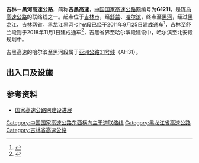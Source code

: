 {{中国高速公路信息框
| 编号 = G1211
| 名称 = 吉林－黑河高速公路
| 自定头部 = 
| 地圖 = 
| 路線簡稱 = 吉黑
| 最近通車日期 = 
| 规划总里程 = 
| 起點 = [[吉林省|吉林省]][[吉林市|吉林市]][[龙潭区|龙潭区]]{{中国国道名|302}}交口
| 終點 = [[黑龙江省|黑龙江省]][[黑河市|黑河市]][[爱辉区|爱辉区]]{{中国国道名|202}}大乌斯力村口附近
| 出口處數 = 
| 服务区数 = 
}}

'''吉林－黑河高速公路'''，简称'''吉黑高速'''，[[中国国家高速公路网|中国国家高速公路网]]编号为'''G1211'''，是[[珲乌高速公路|珲乌高速公路]]的联络线之一。起点位于[[吉林市|吉林市]]，经[[舒兰|舒兰]]、[[哈尔滨|哈尔滨]]，终点至[[黑河市|黑河]]，经过[[黑龙江|黑龙江]]、[[吉林省|吉林]]两省。黑龙江黑河-北安段已经于2011年9月25日建成通车<ref>{{cite news|author1=邢爽|title=吉黑高速黑河至北安 加黑公路黑河至星火九连段通车|url=http://news.hexun.com/2011-09-26/133726093.html|accessdate=2017-10-08|agency=东北网|date=2011-09-26|archive-date=2019-05-15|archive-url=https://web.archive.org/web/20190515111028/http://news.hexun.com/2011-09-26/133726093.html|dead-url=no}}</ref>，吉林至舒兰段则于2018年11月1日建成通车<ref>{{cite news|title=11月1号 吉黑高速将正式通车！舒兰至吉林仅需40分钟！|url=https://www.sohu.com/a/270533317_100213658|accessdate=2019-04-04|agency=搜狐|date=2018-10-22|archive-date=2019-05-17|archive-url=https://web.archive.org/web/20190517004132/http://www.sohu.com/a/270533317_100213658|dead-url=no}}</ref>，吉黑省界至哈尔滨段建设中，哈尔滨至北安段规划中。

吉黑高速的哈尔滨至黑河段属于[[亚洲公路31号线|亚洲公路31号线]]（AH31）。

== 出入口及设施 ==
{{Start expwy exit box|place=1}}
{{Expwy exit group|吉黑高速公路（吉林市段）|place=1}}
{{Expwy exit item|place=[[吉林省|吉林省]]<br />[[吉林市|吉林市]]|place rows=13|type=M|index=|dist start=|name=荒山|road connection=龙山路<br />东部快速路（规划）|state=|comment=}}
{{Expwy exit item|type=T|index=|dist start=|name=吉林北|road connection=|state=|comment=}}
{{Expwy exit item|type=H|index=|dist start=|name=吉林北互通|road connection={{China Expwy Name|G1201|||Jilin}}|state=|comment=}}
{{Expwy exit item|type=E|index=|dist start=|name=金珠|road connection=金珠大路|state=|comment=}}
{{Expwy exit item|type=S|index=|dist start=|name=吉林北服务区|road connection=|state=|comment=}}
{{Expwy exit item|type=E|index=|dist start=|name=大口钦|road connection={{中国省道名|205|P=吉林}}|state=|comment=}}
{{Expwy exit item|type=P|index=|dist start=|name=吉舒停车区|road connection=|state=|comment=}}
{{Expwy exit item|type=E|index=|dist start=|name=吉舒|road connection={{中国省道名|205|P=吉林}}|state=|comment=}}
{{Expwy exit item|type=E|index=|dist start=|name=舒兰|road connection=滨河大街|state=|comment=}}
{{Expwy exit item|type=S|index=|dist start=|name=舒兰服务区|road connection=|state=|comment=}}
{{Expwy exit item|type=E|index=|dist start=|name=水曲柳|road connection={{中国省道名|205|P=吉林}}|state=|comment=}}
{{Expwy exit item|type=P|index=|dist start=|name=水曲柳停车区|road connection=|state=|comment=}}
{{Expwy exit item|type=E|index=|dist start=|name=平安|road connection=平安镇010乡道|state=|comment=}}
{{Expwy exit item|place=吉黑省界|place rows=1|type=BT|index=|dist start=|name=新发|road connection=|state=|comment=新发收费站暂时因系终点收费站而不撤废}}
{{Expwy exit group|吉黑省界至哈尔滨段建设中，以下设施为暂定名称|place=1}}
{{Expwy exit item|place=吉黑省界|place rows=1|type=M|index=|dist start=|name=荒岗|road connection={{中国省道名|205|P=吉林}}|state=|comment=}}
{{Expwy exit item|place=[[黑龙江省|黑龙江省]]<br />[[哈尔滨市|哈尔滨市]]|place rows=8|type=|index=|dist start=|name=山河|road connection=|state=U|comment=}}
{{Expwy exit item|type=E|index=|dist start=|name=杜家|road connection=|state=U|comment=}}
{{Expwy exit item|type=E|index=|dist start=|name=五常|road connection={{中国省道名|203|P=黑龙江}}|state=U|comment=}}
{{Expwy exit item|type=H|index=|dist start=|name=五常互通|road connection={{China Expwy Name|G1015}}|state=U|comment=}}
{{Expwy exit item|type=E|index=|dist start=|name=九三|road connection=|state=U|comment=}}
{{Expwy exit item|type=E|index=|dist start=|name=牛家|road connection={{中国国道名|202}}|state=U|comment=}}
{{Expwy exit item|type=E|index=|dist start=|name=平房|road connection={{中国国道名|202}}|state=U|comment=}}
{{Expwy exit item|type=H|index=|dist start=|name=泰能互通|road connection={{China Expwy Name|G1001}}|state=U|comment=}}
{{Expwy exit group|吉黑高速公路（与{{China Expwy Name|G1001}}共线）|place=1}}
{{Expwy exit item|place=哈尔滨市|place rows=10|type=S|index=|dist start=|name=泰能服务区|road connection=|state=C|comment=}}
{{Expwy exit item|type=H|index=|dist start=|name=绥满高速互通（东南）|road connection={{China Expwy Name|G10}}|state=C|comment=}}
{{Expwy exit item|type=E|index=|dist start=|name=成高子|road connection=公滨路|state=C|comment=}}
{{Expwy exit item|type=E|index=|dist start=|name=长江路|road connection=长江路|state=C|comment=}}
{{Expwy exit item|type=EH|index=|dist start=|name=哈同高速互通<br />哈尔滨东|road connection={{China Expwy Name|G1011}}<br />先锋路|state=C|comment=}}
{{Expwy exit item|type=S|index=|dist start=|name=天恒山服务区|road connection=|state=C|comment=}}
{{Expwy exit item|type=E|index=|dist start=|name=五星|road connection={{中国县道名|032}}|state=C|comment=}}
{{Expwy exit item|type=E|index=|dist start=|name=哈肇|road connection={{中国国道名|222}}|state=C|comment=}}
{{Expwy exit item|type=S|index=|dist start=|name=松北服务区|road connection=|state=C|comment=}}
{{Expwy exit item|type=H|index=|dist start=|name=鹤哈高速互通|road connection={{China Expwy Name|G1001}}|state=C|comment=}}
{{Expwy exit group|吉黑高速公路（与{{China Expwy Name|G1111}}共线）|place=1}}
{{Expwy exit item|place=哈尔滨市|place rows=3|type=E|index=|dist start=|name=赵家|road connection={{中国国道名|202}}|state=C|comment=}}
{{Expwy exit item|type=E|index=|dist start=|name=呼兰|road connection={{中国国道名|222}}|state=C|comment=}}
{{Expwy exit item|type=H|index=|dist start=|name=长岭互通|road connection={{China Expwy Name|G1111}}|state=U|comment=}}
{{Expwy exit group|吉黑高速公路（呼兰至北安段，规划）|place=1}}
{{Expwy exit item|place=[[绥化市|绥化市]]|place rows=7|type=E|index=|dist start=|name=榆林镇|road connection=|state=U|comment=}}
{{Expwy exit item|type=E|index=|dist start=|name=兰西|road connection=|state=U|comment=}}
{{Expwy exit item|type=E|index=|dist start=|name=芦河|road connection=|state=U|comment=}}
{{Expwy exit item|type=H|index=|dist start=|name=青冈互通|road connection={{China Expwy Name|S18|P=Heilongjiang}}（在建）|state=U|comment=}}
{{Expwy exit item|type=E|index=|dist start=|name=青冈东|road connection=|state=U|comment=}}
{{Expwy exit item|type=E|index=|dist start=|name=永丰镇|road connection=|state=U|comment=}}
{{Expwy exit item|type=E|index=|dist start=|name=明水|road connection=|state=U|comment=}}
{{Expwy exit item|place=[[齐齐哈尔市|齐齐哈尔市]]|place rows=5|type=E|index=|dist start=|name=兴泉|road connection=|state=U|comment=}}
{{Expwy exit item|type=E|index=|dist start=|name=拜泉|road connection=|state=U|comment=}}
{{Expwy exit item|type=E|index=|dist start=|name=乾丰|road connection=|state=U|comment=}}
{{Expwy exit item|type=E|index=|dist start=|name=克东|road connection=|state=U|comment=}}
{{Expwy exit item|type=H|index=|dist start=|name=宝泉互通|road connection={{China Expwy Name|S12|[[伊齐高速公路|伊齐高速]]||Heilongjiang}}|state=U|comment=}}
{{Expwy exit group|吉黑高速公路（北安至黑河段）|place=1}}
{{Expwy exit item|place=[[黑河市|黑河市]]|place rows=14|type=S|index=|dist start=|name=北安服务区|road connection=|state=C|comment=}}
{{Expwy exit item|type=H|index=|dist start=|name=北安互通|road connection={{China Expwy Name|S12|[[伊齐高速公路|伊齐高速]]||Heilongjiang}}<br />{{China Expwy Name|S15|P=Heilongjiang}}|state=C|comment=}}
{{Expwy exit item|type=S|index=|dist start=|name=龙镇服务区|road connection=|state=|comment=}}
{{Expwy exit item|type=H|index=|dist start=|name=沾河|road connection=|state=|comment=}}
{{Expwy exit item|type=H|index=|dist start=|name=龙镇|road connection=|state=|comment=}}
{{Expwy exit item|type=H|index=|dist start=|name=龙门|road connection=|state=|comment=}}
{{Expwy exit item|type=S|index=|dist start=|name=小兴安服务区|road connection=|state=|comment=}}
{{Expwy exit item|type=H|index=|dist start=|name=辰清|road connection=|state=|comment=}}
{{Expwy exit item|type=S|index=|dist start=|name=孙吴服务区|road connection=|state=|comment=}}
{{Expwy exit item|type=H|index=|dist start=|name=孙吴|road connection=|state=|comment=}}
{{Expwy exit item|type=S|index=|dist start=|name=曹集屯服务区|road connection=|state=|comment=}}
{{Expwy exit item|type=H|index=|dist start=|name=西岗子|road connection=|state=|comment=}}
{{Expwy exit item|type=H|index=|dist start=|name=爱辉|road connection=|state=|comment=}}
{{Expwy exit item|type=MT|index=|dist start=|name=黑河|road connection=|state=|comment=}}
{{End expwy exit box|place=1}}

== 参考资料 ==
{{reflist}}
*[https://web.archive.org/web/20080919091451/http://www.tranbbs.com/news/Construction/news_23893.shtml 国家高速公路网建设进展]

{{Navboxes
| title = 中国高速公路
| titlestyle = background: #008000; color:white;
| list1 = 
{{中国国家高速公路网}}
{{黑龙江省高速公路}}
{{吉林省高速公路}}
}}

[[Category:中国国家高速公路东西横向主干道联络线|Category:中国国家高速公路东西横向主干道联络线]]
[[Category:黑龙江省高速公路|Category:黑龙江省高速公路]]
[[Category:吉林省高速公路|Category:吉林省高速公路]]